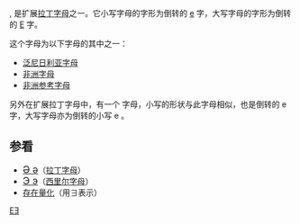 {{About|倒转的字母E|日语中的片假名|ヨ|存在量化的逻辑符号|∃|国际音标中用此字母小写表示的元音|中央元音}}
{{Infobox alphabet|alphabet=拉丁|uuc=018E|ulc=01DD}}
'''{{Unicode|Ǝ}}''', '''{{Unicode|ǝ}}''' 是扩展[[拉丁字母|拉丁字母]]之一。它小写字母的字形为倒转的 [[e|e]] 字，大写字母的字形为倒转的 [[E|E]] 字。

这个字母为以下字母的其中之一：
*[[泛尼日利亚字母|泛尼日利亚字母]]
*[[非洲字母|非洲字母]]
*[[非洲参考字母|非洲参考字母]]

另外在扩展拉丁字母中，有一个 {{Unicode|[[Ə|Ə ə]]}} 字母，小写的形状与此字母相似，也是倒转的 e 字，大写字母亦为倒转的小写 e 。

== 参看 ==
*<span lang="en" style="font-size:120%;">[[Ə|Ə ə]]</span>（[[拉丁字母|拉丁字母]]）
*<span lang="ru" style="font-size:120%;">[[Э|Э э]]</span>（[[西里尔字母|西里尔字母]]）
*[[存在量化|存在量化]]（用∃表示）

{{Latin alphabet}}

[[Category:不常见拉丁字母|EƎ]]